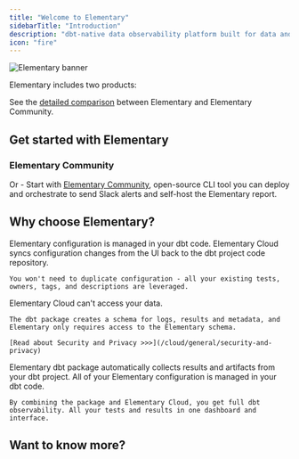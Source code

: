 ```yaml
---
title: "Welcome to Elementary"
sidebarTitle: "Introduction"
description: "dbt-native data observability platform built for data and analytics engineers."
icon: "fire"
---
```


<div className="dark:#4A165C rounded-md p-0">
  <img src="https://res.cloudinary.com/diuctyblm/image/upload/v1699193505/mintlify_header_eqa3jy.png" alt="Elementary banner" />
</div>

Elementary includes two products:

<Snippet file="quickstart/quickstart-cards.mdx" />

See the [detailed comparison](/overview/cloud-vs-oss) between Elementary and Elementary Community.

## Get started with Elementary

<Snippet file="cloud/quickstart-steps.mdx" />

### Elementary Community

Or - Start with [Elementary Community](/oss/quickstart/quickstart-cli-package), open-source CLI tool you can deploy and orchestrate to send Slack alerts and self-host the Elementary report.

## Why choose Elementary?

<AccordionGroup>
  <Accordion title="Built for data developers" icon="code" iconType="solid">
    Elementary configuration is managed in your dbt code.
    Elementary Cloud syncs configuration changes from the UI back to the dbt project code repository.

    You won't need to duplicate configuration - all your existing tests, owners, tags, and descriptions are leveraged.
  </Accordion>

  <Accordion title="Secure by design" icon="lock" iconType="solid">
    Elementary Cloud can't access your data.

    The dbt package creates a schema for logs, results and metadata, and Elementary only requires access to the Elementary schema.

    [Read about Security and Privacy >>>](/cloud/general/security-and-privacy)
  </Accordion>

  <Accordion title="dbt native" icon="cube">
    Elementary dbt package automatically collects results and artifacts from your dbt project. All of your Elementary configuration is managed in your dbt code.

    By combining the package and Elementary Cloud, you get full dbt observability. All your tests and results in one dashboard and interface.
  </Accordion>
</AccordionGroup>

## Want to know more?

<Card title="Book a call with our team" href="https://meetings-eu1.hubspot.com/joost-boonzajer-flaes/intro-call-docs" />

<Card title="Reach out to us on Slack" href="https://elementary-data.com/community" />